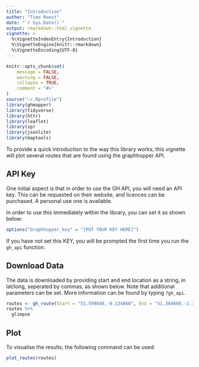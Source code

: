 ```yaml
---
title: "Introduction"
author: "Timo Roest"
date: "`r Sys.Date()`"
output: rmarkdown::html_vignette
vignette: >
  %\VignetteIndexEntry{Introduction}
  %\VignetteEngine{knitr::rmarkdown}
  %\VignetteEncoding{UTF-8}
---
```


```r
knitr::opts_chunk$set(
	message = FALSE,
	warning = FALSE,
	collapse = TRUE,
	comment = "#>"
)
source("~/.Rprofile")
library(ghmapper)
library(tidyverse)
library(httr)
library(leaflet)
library(sp)
library(jsonlite)
library(maptools)
```

To provide a quick introduction to the way this library works, this vignette will plot several routes that are found using the graphhopper API. 

## API Key

One initial aspect is that in order to use the GH API, you will need an API key. This can be requested on their website, and licences can be purchased. A personal use one is available. 

In order to use this immediately within the library, you can set it as shown below:

```r
options("Graphhopper_key" = "[PUT YOUR KEY HERE]")
```

If you have not set this KEY, you will be prompted the first time you run the `gh_api` function.

## Download Data

The data is downloaded by providing start and end location as a string, in lat/long, seperated by commas, as shown below. 
Note that additional parameters can be set. More information can be found by typing `?gh_api`.

```r
routes <- gh_route(Start = "51.509840,-0.134860", End = "51.384880,-2.361970")
routes %>% 
  glimpse
```


## Plot

To visualise the results, the following command can be used:

```r
plot_routes(routes)
```


